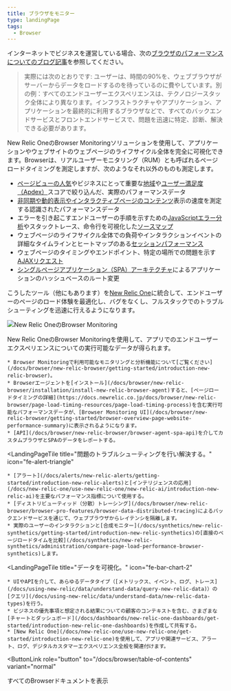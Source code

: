 ```yaml
---
title: ブラウザをモニター
type: landingPage
tags:
  - Browser
---
```


インターネットでビジネスを運営している場合、次の[ブラウザのパフォーマンスについてのブログ記事](https://newrelic.com/resources/articles/most-popular-rum-monitoring-tool)を参照してください。

> 実際には次のとおりです: ユーザーは、時間の90%を、ウェブブラウザがサーバーからデータをロードするのを待っているのに費やしています。別の例：すべてのエンドユーザーエクスペリエンスは、テクノロジースタック全体により異なります。インフラストラクチャやアプリケーション、アプリケーションを最終的に利用するブラウザなどで、すべてのバックエンドサービスとフロントエンドサービスで、問題を迅速に特定、診断、解決できる必要があります。

New Relic OneのBrowser Monitoringソリューションを使用して、アプリケーションやウェブサイトのウェブページのライフサイクル全体を完全に可視化できます。Browserは、リアルユーザーモニタリング（RUM）とも呼ばれるページロードタイミングを測定しますが、次のようなそれ以外のものも測定します。

* [ページビューの人気](/docs/browser/new-relic-browser/additional-standard-features/page-views-examine-page-performance)やビジネスにとって重要な[地域](/docs/browser/new-relic-browser/browser-pro-features/filterable-geography-webpage-metrics-location)や[ユーザー満足度（Apdex）](/docs/apm/new-relic-apm/apdex/apdex-measure-user-satisfaction)スコアで絞り込んだ、実際のパフォーマンスデータ
* [非同期や動的表示やインタラクティブページのコンテンツ](/docs/browser/new-relic-browser/page-load-timing-resources/pageviewtiming-async-or-dynamic-page-details)表示の速度を測定する認識されたパフォーマンスデータ
* エラーを引き起こすエンドユーザーの手順を示すための[JavaScriptエラー分析](/docs/browser/new-relic-browser/browser-pro-features/javascript-errors-page-examining-errors-over-time)やスタックトレース、命令行を可視化した[ソースマップ](/docs/browser/new-relic-browser/browser-pro-features/upload-source-maps-un-minify-js-errors)
* ウェブページのライフサイクル全体での負荷やインタラクションイベントの詳細なタイムラインとヒートマップのある[セッションパフォーマンス](/docs/browser/new-relic-browser/browser-pro-features/session-traces-explore-webpages-life-cycle)
* ウェブページのタイミングやエンドポイント、特定の場所での問題を示す[AJAXリクエスト](/docs/browser/new-relic-browser/browser-pro-features/ajax-page-identifying-time-consuming-calls)
* [シングルページアプリケーション（SPA）アーキテクチャ](/docs/browser/single-page-app-monitoring/get-started/introduction-single-page-app-monitoring)によるアプリケーションのハッシュベースのルート変更

こうしたツール（他にもあります）を[New Relic One](/docs/new-relic-one/use-new-relic-one/get-started/introduction-new-relic-one)に統合して、エンドユーザーのページのロード体験を最適化し、バグをなくし、フルスタックでのトラブルシューティングを迅速に行えるようになります。

![New Relic OneのBrowser Monitoring](./images/browser-nr1-intro072720.png "New Relic OneのBrowser Monitoring")

<figcaption>
  New Relic OneのBrowser Monitoringを使用して、アプリでのエンドユーザーエクスペリエンスについての実行可能なデータが得られます。
</figcaption>

<LandingPageTileGrid>
  <LandingPageTile
    title="始めてみましょう。"
    icon="fe-check-square"
  >


    * Browser Monitoringで利用可能なモニタリングと分析機能について[ご覧ください](/docs/browser/new-relic-browser/getting-started/introduction-new-relic-browser)。
    * Browserエージェントを[インストール](/docs/browser/new-relic-browser/installation/install-new-relic-browser-agent)すると、[ページロードタイミングの詳細](https://docs.newrelic.co.jp/docs/browser/new-relic-browser/page-load-timing-resources/page-load-timing-process)を含む実行可能なパフォーマンスデータが、[Browser Monitoring UI](/docs/browser/new-relic-browser/getting-started/browser-overview-page-website-performance-summary)に表示されるようになります。
    * [API](/docs/browser/new-relic-browser/browser-agent-spa-api)を介してカスタムブラウザとSPAのデータをレポートする。
  </LandingPageTile>

  <LandingPageTile
    title="問題のトラブルシューティングを行い解決する。"
    icon="fe-alert-triangle"
  >


    * [アラート](/docs/alerts/new-relic-alerts/getting-started/introduction-new-relic-alerts)と[インテリジェンスの応用](/docs/new-relic-one/use-new-relic-one/new-relic-ai/introduction-new-relic-ai)を主要なパフォーマンス指標について使用する。
    * [ディストリビューティッド（分散）トレーシング](/docs/browser/new-relic-browser/browser-pro-features/browser-data-distributed-tracing)によるバックエンドサービスを通じて、ウェブブラウザからレイテンシを隔離します。
    * 実際のユーザーのインタラクションと[合成モニター](/docs/synthetics/new-relic-synthetics/getting-started/introduction-new-relic-synthetics)の[直接のページロードタイムを比較](/docs/synthetics/new-relic-synthetics/administration/compare-page-load-performance-browser-synthetics)します。
  </LandingPageTile>

  <LandingPageTile
    title="データを可視化。"
    icon="fe-bar-chart-2"
  >


    * UIやAPIを介して、あらゆるデータタイプ（[メトリックス、イベント、ログ、トレース](/docs/using-new-relic/data/understand-data/query-new-relic-data)）の[クエリ](/docs/using-new-relic/data/understand-data/new-relic-data-types)を行う。
    * ビジネスの優先事項と想定される結果についての顧客のコンテキストを含む、さまざまな[チャートとダッシュボード](/docs/dashboards/new-relic-one-dashboards/get-started/introduction-new-relic-one-dashboards)を作成して共有する。
    * [New Relic One](/docs/new-relic-one/use-new-relic-one/get-started/introduction-new-relic-one)を使用して、アプリや関連サービス、アラート、ログ、デジタルカスタマーエクスペリエンス全般を関連付けます。
  </LandingPageTile>
</LandingPageTileGrid>

<ButtonLink
  role="button"
  to="/docs/browser/table-of-contents"
  variant="normal"
>
  すべてのBrowserドキュメントを表示
</ButtonLink>
